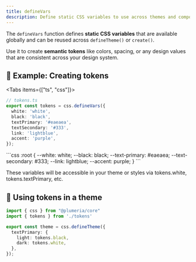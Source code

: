 ```yaml
---
title: defineVars
description: Define static CSS variables to use across themes and components.
---
```



The `defineVars` function defines **static CSS variables** that are available globally and can be reused across `defineTheme()` or `create()`.

Use it to create **semantic tokens** like colors, spacing, or any design values that are consistent across your design system.

## 🎯 Example: Creating tokens

<Tabs items={["ts", "css"]}>
  <Tab>

```ts title="TypeScript"
// tokens.ts
export const tokens = css.defineVars({
  white: 'white',
  black: 'black',
  textPrimary: '#eaeaea',
  textSecondary: '#333',
  link: 'lightblue',
  accent: 'purple',
});
```
</Tab>
<Tab>
```css
:root {
  --white: white;
  --black: black;
  --text-primary: #eaeaea;
  --text-secondary: #333;
  --link: lightblue;
  --accent: purple;
}
```
  </Tab>
</Tabs>

These variables will be accessible in your theme or styles via tokens.white, tokens.textPrimary, etc.


## 🎨 Using tokens in a theme
```ts title="TypeScript"
import { css } from "@plumeria/core"
import { tokens } from './tokens'

export const theme = css.defineTheme({
  textPrimary: {
    light: tokens.black,
    dark: tokens.white,
  },
});
```
